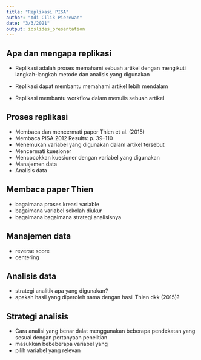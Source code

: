```yaml
---
title: "Replikasi PISA"
author: "Adi Cilik Pierewan"
date: "3/3/2021"
output: ioslides_presentation
---
```



## Apa dan mengapa replikasi

- Replikasi adalah proses memahami sebuah artikel dengan mengikuti langkah-langkah metode dan analisis yang digunakan 

- Replikasi dapat membantu memahami artikel lebih mendalam
- Replikasi membantu workflow dalam menulis sebuah artikel  

## Proses replikasi

- Membaca dan mencermati paper Thien et al. (2015)
- Membaca PISA 2012 Results: p. 39–110
- Menemukan variabel yang digunakan dalam artikel tersebut
- Mencermati kuesioner 
- Mencocokkan kuesioner dengan variabel yang digunakan 
- Manajemen data
- Analisis data

## Membaca paper Thien

- bagaimana proses kreasi variable
- bagaimana variabel sekolah diukur
- bagaimana bagaimana strategi analisisnya
 
## Manajemen data

- reverse score 
- centering

## Analisis data

- strategi analitik apa yang digunakan? 
- apakah hasil yang diperoleh sama dengan hasil Thien dkk (2015)? 

## Strategi analisis

- Cara analisi yang benar dalat menggunakan beberapa pendekatan yang sesuai dengan pertanyaan
penelitian 
- masukkan bebeberapa variabel yang 
- pilih variabel yang relevan


